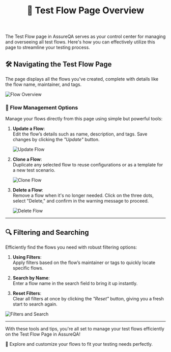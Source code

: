﻿---
title: 🚀 Test Flow Page Overview
description: Explore AssureQA's comprehensive documentation for an in-depth look at our services and tools.
sidebar:
  label: Test flow page
  order: 1
---
The Test Flow page in AssureQA serves as your control center for managing and overseeing all test flows. Here's how you can effectively utilize this page to streamline your testing process.

## 🛠️ Navigating the Test Flow Page

The page displays all the flows you've created, complete with details like the flow name, maintainer, and tags.

![Flow Overview](/images/image1.png)

### 🔄 Flow Management Options

Manage your flows directly from this page using simple but powerful tools:

1. **Update a Flow**:  
   Edit the flow’s details such as name, description, and tags. Save changes by clicking the *"Update"* button.

   ![Update Flow](/images/image3.png)

2. **Clone a Flow**:  
   Duplicate any selected flow to reuse configurations or as a template for a new test scenario.

   ![Clone Flow](/images/image4.png)

3. **Delete a Flow**:  
   Remove a flow when it's no longer needed. Click on the three dots, select "Delete," and confirm in the warning message to proceed.

   ![Delete Flow](/images/image5.png)

---

## 🔍 Filtering and Searching

Efficiently find the flows you need with robust filtering options:

1. **Using Filters**:  
   Apply filters based on the flow’s maintainer or tags to quickly locate specific flows.

2. **Search by Name**:  
   Enter a flow name in the search field to bring it up instantly.

3. **Reset Filters**:  
   Clear all filters at once by clicking the *"Reset"* button, giving you a fresh start to search again.

![Filters and Search](/images/image7.png)

---

With these tools and tips, you're all set to manage your test flows efficiently on the Test Flow Page in AssureQA! 

🎉 Explore and customize your flows to fit your testing needs perfectly.

